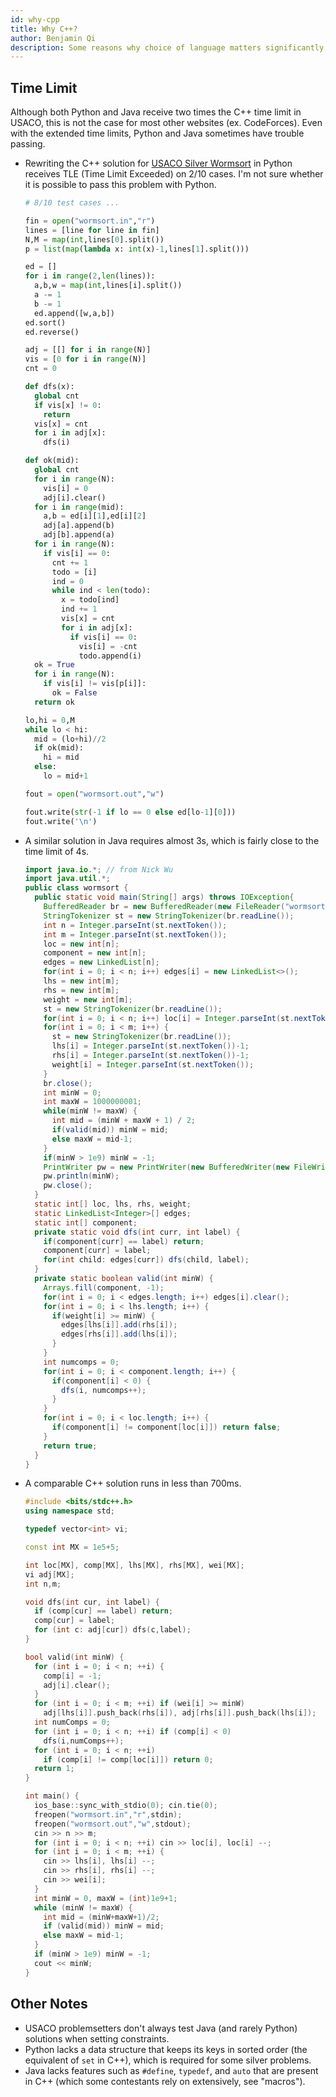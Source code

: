 ```yaml
---
id: why-cpp
title: Why C++?
author: Benjamin Qi
description: Some reasons why choice of language matters significantly outside of USACO Bronze.
---
```


## Time Limit

Although both Python and Java receive two times the C++ time limit in USACO, this is not the case for most other websites (ex. CodeForces). Even with the extended time limits, Python and Java sometimes have trouble passing.

  - Rewriting the C++ solution for [USACO Silver Wormsort](http://www.usaco.org/index.php?page=viewproblem2&cpid=992) in Python receives TLE (Time Limit Exceeded) on 2/10 cases. I'm not sure whether it is possible to pass this problem with Python.

    <spoiler title="Python3 8/10 Solution">

    ```py
    # 8/10 test cases ...

    fin = open("wormsort.in","r")
    lines = [line for line in fin]
    N,M = map(int,lines[0].split())
    p = list(map(lambda x: int(x)-1,lines[1].split()))

    ed = []
    for i in range(2,len(lines)):
      a,b,w = map(int,lines[i].split())
      a -= 1
      b -= 1
      ed.append([w,a,b])
    ed.sort()
    ed.reverse()

    adj = [[] for i in range(N)]
    vis = [0 for i in range(N)]
    cnt = 0

    def dfs(x):
      global cnt
      if vis[x] != 0:
        return
      vis[x] = cnt
      for i in adj[x]:
        dfs(i)

    def ok(mid):
      global cnt
      for i in range(N):
        vis[i] = 0
        adj[i].clear()
      for i in range(mid):
        a,b = ed[i][1],ed[i][2]
        adj[a].append(b)
        adj[b].append(a)
      for i in range(N):
        if vis[i] == 0:
          cnt += 1
          todo = [i]
          ind = 0
          while ind < len(todo):
            x = todo[ind] 
            ind += 1
            vis[x] = cnt
            for i in adj[x]:
              if vis[i] == 0:
                vis[i] = -cnt
                todo.append(i)
      ok = True
      for i in range(N):
        if vis[i] != vis[p[i]]:
          ok = False
      return ok

    lo,hi = 0,M
    while lo < hi:
      mid = (lo+hi)//2
      if ok(mid):
        hi = mid
      else:
        lo = mid+1

    fout = open("wormsort.out","w")

    fout.write(str(-1 if lo == 0 else ed[lo-1][0]))
    fout.write('\n')
    ```

    </spoiler>

  - A similar solution in Java requires almost 3s, which is fairly close to the time limit of 4s.

    <spoiler title="Java Solution">

    ```java
    import java.io.*; // from Nick Wu
    import java.util.*;
    public class wormsort {
      public static void main(String[] args) throws IOException{
        BufferedReader br = new BufferedReader(new FileReader("wormsort.in"));
        StringTokenizer st = new StringTokenizer(br.readLine());
        int n = Integer.parseInt(st.nextToken());
        int m = Integer.parseInt(st.nextToken());
        loc = new int[n];
        component = new int[n];
        edges = new LinkedList[n];
        for(int i = 0; i < n; i++) edges[i] = new LinkedList<>();
        lhs = new int[m];
        rhs = new int[m];
        weight = new int[m];
        st = new StringTokenizer(br.readLine());
        for(int i = 0; i < n; i++) loc[i] = Integer.parseInt(st.nextToken())-1;
        for(int i = 0; i < m; i++) {
          st = new StringTokenizer(br.readLine());
          lhs[i] = Integer.parseInt(st.nextToken())-1;
          rhs[i] = Integer.parseInt(st.nextToken())-1;
          weight[i] = Integer.parseInt(st.nextToken());
        }
        br.close();
        int minW = 0;
        int maxW = 1000000001;
        while(minW != maxW) {
          int mid = (minW + maxW + 1) / 2;
          if(valid(mid)) minW = mid;
          else maxW = mid-1;
        }
        if(minW > 1e9) minW = -1;
        PrintWriter pw = new PrintWriter(new BufferedWriter(new FileWriter("wormsort.out")));
        pw.println(minW);
        pw.close();
      }
      static int[] loc, lhs, rhs, weight;
      static LinkedList<Integer>[] edges;
      static int[] component;
      private static void dfs(int curr, int label) {
        if(component[curr] == label) return;
        component[curr] = label;
        for(int child: edges[curr]) dfs(child, label);
      }
      private static boolean valid(int minW) {
        Arrays.fill(component, -1);
        for(int i = 0; i < edges.length; i++) edges[i].clear();
        for(int i = 0; i < lhs.length; i++) {
          if(weight[i] >= minW) {
            edges[lhs[i]].add(rhs[i]);
            edges[rhs[i]].add(lhs[i]);
          }
        }
        int numcomps = 0;
        for(int i = 0; i < component.length; i++) {
          if(component[i] < 0) {
            dfs(i, numcomps++);
          }
        }
        for(int i = 0; i < loc.length; i++) {
          if(component[i] != component[loc[i]]) return false;
        }
        return true;
      }
    }
    ```

    </spoiler>

  - A comparable C++ solution runs in less than 700ms.

    <spoiler title="C++ Solution">

    ```cpp
    #include <bits/stdc++.h>
    using namespace std;

    typedef vector<int> vi;

    const int MX = 1e5+5;

    int loc[MX], comp[MX], lhs[MX], rhs[MX], wei[MX];
    vi adj[MX];
    int n,m; 

    void dfs(int cur, int label) {
      if (comp[cur] == label) return;
      comp[cur] = label;
      for (int c: adj[cur]) dfs(c,label);
    }

    bool valid(int minW) {
      for (int i = 0; i < n; ++i) {
        comp[i] = -1;
        adj[i].clear();
      }
      for (int i = 0; i < m; ++i) if (wei[i] >= minW)
        adj[lhs[i]].push_back(rhs[i]), adj[rhs[i]].push_back(lhs[i]);
      int numComps = 0;
      for (int i = 0; i < n; ++i) if (comp[i] < 0)
        dfs(i,numComps++);
      for (int i = 0; i < n; ++i) 
        if (comp[i] != comp[loc[i]]) return 0;
      return 1;
    }

    int main() {
      ios_base::sync_with_stdio(0); cin.tie(0);
      freopen("wormsort.in","r",stdin);
      freopen("wormsort.out","w",stdout);
      cin >> n >> m;
      for (int i = 0; i < n; ++i) cin >> loc[i], loc[i] --;
      for (int i = 0; i < m; ++i) {
        cin >> lhs[i], lhs[i] --;
        cin >> rhs[i], rhs[i] --;
        cin >> wei[i];
      }
      int minW = 0, maxW = (int)1e9+1;
      while (minW != maxW) {
        int mid = (minW+maxW+1)/2;
        if (valid(mid)) minW = mid;
        else maxW = mid-1;
      }
      if (minW > 1e9) minW = -1;
      cout << minW;
    }
    ```
    </spoiler>

## Other Notes

 - USACO problemsetters don't always test Java (and rarely Python) solutions when setting constraints.
 - Python lacks a data structure that keeps its keys in sorted order (the equivalent of `set` in C++), which is required for some silver problems.
 - Java lacks features such as `#define`, `typedef`, and `auto` that are present in C++ (which some contestants rely on extensively, see "macros"). 
